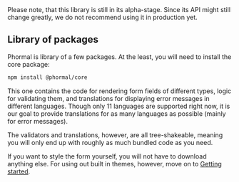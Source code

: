 
<Callout type="info" emoji="ℹ️️">
  Please note, that this library is still in its alpha-stage. Since its API might still change greatly, we do not recommend using it in production yet.
</Callout>

## Library of packages

Phormal is library of a few packages. At the least, you will need to install the core package:

```bash copy
npm install @phormal/core
```

This one contains the code for rendering form fields of different types, logic for validating them, and translations for displaying error messages in different languages. Though only 11 languages are supported right now, it is our goal to provide translations for as many languages as possible (mainly for error messages).

The validators and translations, however, are all tree-shakeable, meaning you will only end up with roughly as much bundled code as you need.

If you want to style the form yourself, you will not have to download anything else. For using out built in themes, however, move on to [Getting started](/guide/getting-started/vanilla).
